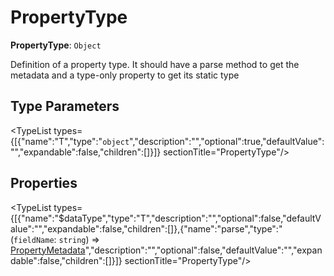 
# PropertyType

 **PropertyType**: `Object`

Definition of a property type. It should have a parse
method to get the metadata and a type-only property
to get its static type

## Type Parameters

<TypeList types={[{"name":"T","type":"`object`","description":"","optional":true,"defaultValue":"","expandable":false,"children":[]}]}  sectionTitle="PropertyType"/>

## Properties

<TypeList types={[{"name":"$dataType","type":"T","description":"","optional":false,"defaultValue":"","expandable":false,"children":[]},{"name":"parse","type":"(`fieldName`: `string`) => [PropertyMetadata](../types.DmlTypes.PropertyMetadata/page.mdx)","description":"","optional":false,"defaultValue":"","expandable":false,"children":[]}]}  sectionTitle="PropertyType"/>
